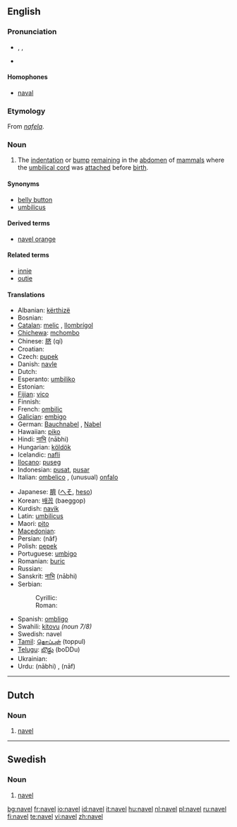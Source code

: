 ==English==
{{wikipedia}}
===Pronunciation===
* {{enPR|nā'vəl}}, {{IPA|/ˈneɪvəl/}}, {{SAMPA|/"neIv@l/}}
* {{rhymes|eɪvəl}}

====Homophones====
* [[naval]]

===Etymology===
From {{OE.}} ''[[nafela]]''.

===Noun===
{{en-noun}}

# {{anatomy}} The [[indentation]] or [[bump]] [[remain]]ing in the [[abdomen]] of [[mammal]]s where the [[umbilical cord]] was [[attach]]ed before [[birth]].

====Synonyms====
* [[belly button]] {{italbrac|colloquial}}
* [[umbilicus]]

====Derived terms====
* [[navel orange]]

====Related terms====
*[[innie]]
*[[outie]]

====Translations====
{{trans-top|remnant of umbilical cord}}
*Albanian: [[kërthizë]] {{f}}
*Bosnian: {{t-|bs|pupak|m}}
*[[Catalan]]: [[melic]] {{m}}, [[llombrígol]] {{m}}
*[[Chichewa]]: [[mchombo]]
*Chinese: [[脐]] (qí)
*Croatian: {{t-|hr|pupak|m}}
*Czech: [[pupek]] {{m}}
*Danish: [[navle]] {{c}}
*Dutch: {{t+|nl|navel|m}}
*Esperanto: [[umbiliko]]
*Estonian: {{t-|et|naba}}
*[[Fijian]]: [[vico]]
*Finnish: {{t+|fi|napa}}
*French: [[ombilic]] {{m}}
*[[Galician]]: [[embigo]] {{m}}
*German: [[Bauchnabel]] {{m}}, [[Nabel]] {{m}}
*Hawaiian: [[piko]]
*Hindi: [[नाभि]] (nābhi) {{f}}
*Hungarian: [[köldök]]
*Icelandic: [[nafli]] {{m}}
*[[Ilocano]]: [[puseg]]
*Indonesian: [[pusat]], [[pusar]]
*Italian: [[ombelico]] {{m}}, (unusual) [[onfalo]] {{m}}
{{trans-mid}}
*Japanese: [[臍]] ([[へそ]], [[heso]])
*Korean: [[배꼽]] (baeggop)
*Kurdish: [[navik]] {{f}}
*Latin: [[umbilicus]] {{m}}
*Maori: [[pito]]
*[[Macedonian]]: {{t|mk|папук|m}}
*Persian: {{FAchar|[[ناف]]}} (nâf}
*Polish: [[pępek]] {{m}}
*Portuguese: [[umbigo]] {{m}}
*Romanian: [[buric]] {{n}}
*Russian: {{t|ru|пупок|tr=pupók|m}}
*Sanskrit: [[नाभि]] (nābhi) {{f}}
*Serbian:
*:Cyrillic: {{t-|sr|пупак|m}}
*:Roman: {{t-|sr|pupak|m}}
*Spanish: [[ombligo]] {{m}}
*Swahili: [[kitovu]] ''(noun 7/8)''
*Swedish: navel {{c}}
*[[Tamil]]: [[தொப்புள்]] (toppul)
*[[Telugu]]: [[బొడ్డు]] (boDDu)
*Ukrainian: {{t|uk|пупок|tr=pupók|m|xs=Ukrainian}}
*Urdu: {{URchar|[[نابھ]]}} (nābhi) {{f}}, {{URchar|[[ناف]]}} (nāf) {{f}}
{{trans-bottom}}

----

==Dutch==

===Noun===
{{nl-noun2|m|s|tje}}

# [[#English|navel]]

----

==Swedish==

===Noun===
{{sv-noun-irreg-c|navel|naveln|navlar|navlarna}}

# [[#English|navel]]

[[bg:navel]]
[[fr:navel]]
[[io:navel]]
[[id:navel]]
[[it:navel]]
[[hu:navel]]
[[nl:navel]]
[[pl:navel]]
[[ru:navel]]
[[fi:navel]]
[[te:navel]]
[[vi:navel]]
[[zh:navel]]